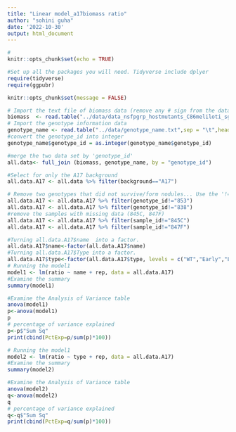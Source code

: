 ```yaml
---
title: "Linear model_a17biomass ratio"
author: "sohini guha"
date: '2022-10-30'
output: html_document
---
```


```r
#
knitr::opts_chunk$set(echo = TRUE)

#Set up all the packages you will need. Tidyverse include dplyer
require(tidyverse)
require(ggpubr)

knitr::opts_chunk$set(message = FALSE)
```
```r
# Import the text file of biomass data (remove any # sign from the data or else the data will not import)
biomass  <- read.table("../data/data_nsfpgrp_hostmutants_C86meliloti_sg_biomass ratio added.txt",sep = "\t",header=TRUE)
# Import the genotype information data
genotype_name <- read.table("../data/genotype_name.txt",sep = "\t",header=TRUE)
#convert the genotype_id into integer
genotype_name$genotype_id = as.integer(genotype_name$genotype_id)

#merge the two data set by 'genotype_id'
all.data<- full_join (biomass, genotype_name, by = "genotype_id")

#Select for only the A17 background 
all.data.A17 <- all.data %>% filter(background=="A17")

# Remove two genotypes that did not survive/form nodules... Use the '!=' this time which says to grab all of the them BUT the named genotype ID.
all.data.A17 <- all.data.A17 %>% filter(genotype_id!="853")
all.data.A17 <- all.data.A17 %>% filter(genotype_id!="838")
#remove the samples with missing data (845C, 847F)
all.data.A17 <- all.data.A17 %>% filter(sample_id!="845C")
all.data.A17 <- all.data.A17 %>% filter(sample_id!="847F")
```
```r
#Turning all.data.A17$name  into a factor.
all.data.A17$name<-factor(all.data.A17$name)
#Turning all.data.A17$Type into a factor.
all.data.A17$type<-factor(all.data.A17$type, levels = c("WT","Early","Late","AON"))
# Running the model1
model1 <- lm(ratio ~ name + rep, data = all.data.A17)
#Examine the summary
summary(model1)

#Examine the Analysis of Variance table
anova(model1)
p<-anova(model1)
p
# percentage of variance explained
p<-p$"Sum Sq"
print(cbind(PctExp=p/sum(p)*100))
```

```r

# Running the model1
model2 <- lm(ratio ~ type + rep, data = all.data.A17)
#Examine the summary
summary(model2)

#Examine the Analysis of Variance table
anova(model2)
q<-anova(model2)
q
# percentage of variance explained
q<-q$"Sum Sq"
print(cbind(PctExp=q/sum(p)*100))
```
